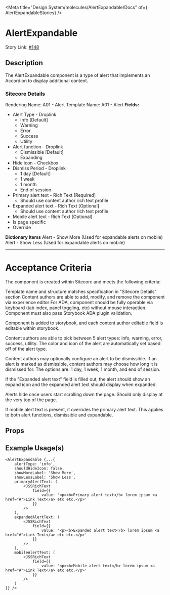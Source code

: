 
<Meta title="Design System/molecules/AlertExpandable/Docs" of={ AlertExpandableStories} />

# AlertExpandable

Story Link: [#148](https://github.com/ahc-digital/migration-planning-tracking/issues/148)

## Description
The AlertExpandable component is a type of alert that implements an Accordion to display additional content. 

### Sitecore Details
Rendering Name: A01 - Alert
Template Name: A01 - Alert
**Fields:**
- Alert Type - Droplink
  - Info [Default]
  - Warning
  - Error
  - Success
  - Utility
- Alert function - Droplink
  - Dismissible [Default]
  - Expanding
- Hide icon - Checkbox
- Dismiss Period - Droplink
  - 1 day [Default]
  - 1 week
  - 1 month
  - End of session
- Primary alert text - Rich Text [Required]
  - Should use content author rich text profile
- Expanded alert text - Rich Text [Optional]
  - Should use content author rich text profile
- Mobile alert text - Rich Text [Optional]
- Is page specific
- Override

**Dictionary Items**
Alert - Show More (Used for expandable alerts on mobile)
Alert - Show Less (Used for expandable alerts on mobile)

---
# Acceptance Criteria
The component is created within Sitecore and meets the following criteria:

Template name and structure matches specification in "Sitecore Details" section
Content authors are able to add, modify, and remove the component via experience editor
For ADA, component should be fully operable via keyboard (tab index, panel toggling, etc) without mouse interaction. Component must also pass Storybook ADA plugin validation.

Component is added to storybook, and each content author editable field is editable within storybook.

Content authors are able to pick between 5 alert types: info, warning, error, success, utility. The color and icon of the alert are automatically set based off of the alert type.

Content authors may optionally configure an alert to be dismissible. If an alert is marked as dismissible, content authors may choose how long it is dismissed for. The options are: 1 day, 1 week, 1 month, and end of session.

If the "Expanded alert text" field is filled out, the alert should show an expand icon and the expanded alert text should display when expanded.

Alerts hide once users start scrolling down the page. Should only display at the very top of the page.

If mobile alert text is present, it overrides the primary alert text. This applies to both alert functions, dismissible and expandable.

<Stories />

## Props
<Controls />


## Example Usage(s)
```tsx
<AlertExpandable {...{
    alertType: 'info',
    shouldHideIcon: false,
    showMoreLabel: 'Show More',
    showLessLabel: 'Show Less',
    primaryAlertText: (
        <JSSRichText
            field={{
                value: '<p><b>Primary alert text</b> lorem ipsum <a href="#">Link Text</a> etc etc.</p>'
            }}
        />
    ),
    expandedAlertText: (
        <JSSRichText
            field={{
                value: '<p><b>Expanded alert text</b> lorem ipsum <a href="#">Link Text</a> etc etc.</p>'
            }}
        />
    ),
    mobileAlertText: (
        <JSSRichText
            field={{
                value: '<p><b>Mobile alert text</b> lorem ipsum <a href="#">Link Text</a> etc etc.</p>'
            }}
        />
    )
}} />
```
